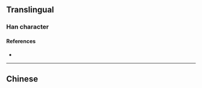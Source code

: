 {{also|劑}}
{{character info/new}}
==Translingual==
{{Han simplified forms|劑|剤|剂}}

===Han character===
{{Han char|rn=18|rad=刀|as=06|sn=8|four=|canj=YLLN|ids=⿰齐刂}}

====References====
* {{Han ref|kx=0139.251|hdz=10336.140|uh=5242|ud=21058}}

----

==Chinese==
{{zh-see|劑}}